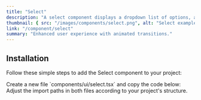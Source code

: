```yaml
---
title: "Select"
description: "A select component displays a dropdown list of options, allowing users to pick one from the list."
thumbnail: { src: "/images/components/select.png", alt: "Select example" }
link: "/component/select"
summary: "Enhanced user experience with animated transitions."
---
```


<ComponentPreview name="select-demo" />

## Installation

Follow these simple steps to add the Select component to your project:

<Steps>

<Step>
    Create a new file `components/ui/select.tsx` and copy the code below:
</Step>

<CollapsibleSource name="select" />

<Step>
    Adjust the import paths in both files according to your project's structure.
</Step>

</Steps>
